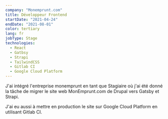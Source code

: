 ```yaml
---
company: "Monemprunt.com"
title: Développeur Frontend
startDate: "2021-04-24"
endDate: "2021-08-01"
color: tertiary
lang: fr
jobType: Stage
technologies:
  - React
  - Gatbsy
  - Strapi
  - TailwindCSS
  - Gitlab CI
  - Google Cloud Platform
---
```


J'ai intégré l'entreprise monemprunt en tant que Stagiaire où j'ai été donné la tâche de
migrer le site web MonEmprunt.com de Drupal vers Gatsby et Strapi.

J'ai eu aussi à mettre en production le site sur Google Cloud Platform en utilisant Gitlab CI.
